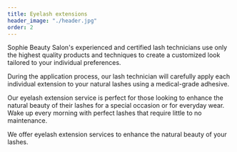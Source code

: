 ```yaml
---
title: Eyelash extensions
header_image: "./header.jpg"
order: 2
---
```


Sophie Beauty Salon's experienced and certified lash technicians use only the highest quality products and techniques to create a customized look tailored to your individual preferences.

During the application process, our lash technician will carefully apply each individual extension to your natural lashes using a medical-grade adhesive. 

Our eyelash extension service is perfect for those looking to enhance the natural beauty of their lashes for a special occasion or for everyday wear. Wake up every morning with perfect lashes that require little to no maintenance.

We offer eyelash extension services to enhance the natural beauty of your lashes.
